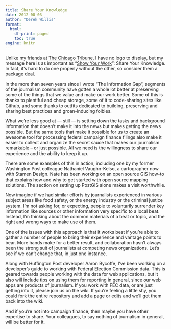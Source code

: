 ```yaml
---
title: Share Your Knowledge
date: 2012-08-03
author: "Derek Willis"
format:
  html:
    df-print: paged
    toc: true
engine: knitr
---
```


Unlike my friends at [The Chicago Tribune](http://blog.apps.chicagotribune.com/), I have no logo to display, but my message here is as important as "[Show Your Work](http://blog.apps.chicagotribune.com/2011/09/02/show-your-work/)": Share Your Knowledge. In fact, it’s hard to do one properly without the other, so consider them a package deal.

In the more than seven years since I wrote “The Information Gap“, segments of the journalism community have gotten a whole lot better at preserving some of the things that we value and make our work better. Some of this is thanks to plentiful and cheap storage, some of it to code-sharing sites like Github, and some thanks to outfits dedicated to building, preserving and sharing best practices and groan-inducing foibles.

What we’re less good at — still — is setting down the tasks and background information that doesn’t make it into the news but makes getting the news possible. But the same tools that make it possible for us to create an awesome tool for processing federal campaign finance filings also make it easier to collect and organize the secret sauce that makes our journalism remarkable – or just possible. All we need is the willingness to share our experience and the ability to keep it up.

There are some examples of this in action, including one by my former Washington Post colleague Nathaniel Vaughn-Kelso, a cartographer now with Stamen Design. Nate has been working on an open source GIS how-to that explains how and why to get started with open source mapping solutions. The section on setting up PostGIS alone makes a visit worthwhile.

Now imagine if we had similar efforts by journalists experienced in various subject areas like food safety, or the energy industry or the criminal justice system. I’m not asking for, or expecting, people to voluntarily surrender key information like sources or other information very specific to a local beat. Instead, I’m thinking about the common materials of a beat or topic, and the right and wrong ways to make use of them.

One of the issues with this approach is that it works best if you’re able to gather a number of people to bring their experience and vantage points to bear. More hands make for a better result, and collaboration hasn’t always been the strong suit of journalists at competing news organizations. Let’s see if we can’t change that, in just one instance.

Along with Huffington Post developer Aaron Bycoffe, I’ve been working on a developer’s guide to working with Federal Election Commission data. This is geared towards people working with the data for web applications, but it also will include tips on using them for reporting in general, since our web apps are products of journalism. If you work with FEC data, or are just getting into it, please join us on the wiki. If you’re feeling a little shy, you could fork the entire repository and add a page or edits and we’ll get them back into the wiki.

And if you’re not into campaign finance, then maybe you have other expertise to share. Your colleagues, to say nothing of journalism in general, will be better for it.